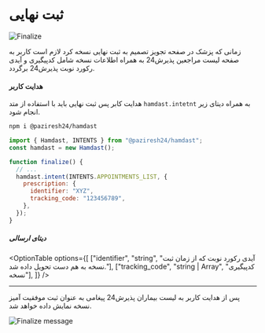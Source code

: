 # ثبت نهایی

![Finalize](/interfaces/prescription/finalize.png)

زمانی که پزشک در صفحه تجویز تصمیم به ثبت نهایی نسخه کرد لازم است کاربر به صفحه لیست مراجعین پذیرش24 به همراه اطلاعات نسخه شامل کدپیگیری و آیدی رکورد نوبت پذیرش24 برگردد.

#### هدایت کاربر

هدایت کابر پس ثبت نهایی باید با استفاده از متد `hamdast.intetnt` به همراه دیتای زیر انجام شود.

<div dir="ltr">

```sh npm2yarn
npm i @paziresh24/hamdast
```

</div>

```js
import { Hamdast, INTENTS } from "@paziresh24/hamdast";
const hamdast = new Hamdast();

function finalize() {
  // ...
  hamdast.intent(INTENTS.APPOINTMENTS_LIST, {
    prescription: {
      identifier: "XYZ",
      tracking_code: "123456789",
    },
  });
}
```

##### دیتای ارسالی


<OptionTable
  options={[
    ["identifier", "string", "آیدی رکورد نوبت که از زمان ثبت نسخه به هم دست تحویل داده شد."],
    ["tracking_code", "string | Array<string>", "کدپیگیری نسخه"],
  ]}
/>

---

پس از هدایت کاربر به لیست بیماران پذیرش24 پیغامی به عنوان ثبت موفقیت آمیز نسخه نمایش داده خواهد شد.

![Finalize message](/interfaces/prescription/finalized-message.png)
